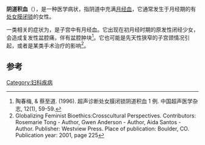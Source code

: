 '''阴道积血'''（{{lang-en|Hematocolpos}}），是一种医学病状，指阴道中充满[[月经血|月经血]]，它通常发生于月经期的有[[处女膜闭锁|处女膜闭锁]]的女性。

一类相关的症状为{{link-en|子宫积血|hematometra}}，是子宫中有月经血。它出现在初月经时期的原发性闭经少女，会造成复发性盆腔痛，伴有盆腔肿块<ref>陶春梅, & 蔡至道. (1996). 超声诊断处女膜闭锁阴道积血 1 例. 中国超声医学杂志, 12(1), 59-59.</ref>。它也可能是先天性狭窄的子宫颈情况引起，或者是某类手术治疗的影响<ref>Globalizing Feminist Bioethics:Crosscultural Perspectives. Contributors: Rosemarie Tong - Author, Gwen Anderson - Author, Aida Santos - Author. Publisher: Westview Press. Place of publication: Boulder, CO. Publication year: 2001, page 225</ref>。

==参考==
{{reflist}}
{{Med-stub}}
{{女性盆腔和生殖器疾病}}

[[Category:妇科疾病|Category:妇科疾病]]